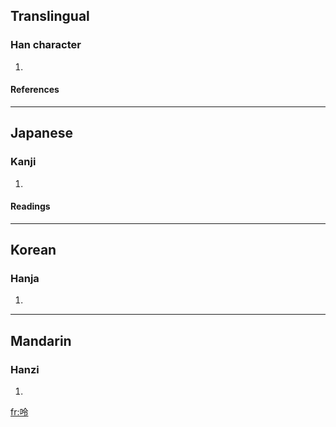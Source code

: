 ==Translingual==
===Han character===
{{Han char|rn=30|rad=口|as=05|sn=8|four=6803<sub>7</sub>|canj=口人戈戈 (ROII)}}
# {{defn|Han}}
====References====
{{Han ref|kx=0181.290|dkj=03434|dj=0399.320|hdz=10606.020|uh=5464|ud=21604|bh=CBEF|bd=52207}}
----
==Japanese==
===Kanji===
{{ja-kanji|grade=|rs=口05}}
# {{defn|Japanese}} 
====Readings====
{{ja-readings|on=[[れい]] (rei), [[りょう]] (ryō)|kun=[[ささやき]] (sasayaki)}}
----
==Korean==
===Hanja===
{{ko-hanja|hangeul=령|rv=ryeong|mr=ryŏng}}
# {{defn|Korean}}
----
==Mandarin==
===Hanzi===
{{cmn-hanzi|pin=[[lǐng]] ([[ling3]]), [[rán]] ([[ran2]])|wg=ling<sup>3</sup>, jan<sup>2</sup>}}
# {{defn|Mandarin}}

[[fr:呤]]